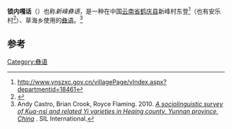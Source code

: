 {{Infobox language
|name=锁内嘎话
|altname=
|nativename=
|region=[[云南省|云南省]]
|states=中国
|speakers=2,000
|date=2009
|ref=e18
|familycolor=汉藏语系
|fam2=([[藏缅语族|藏缅语族]])
|fam3=[[缅彝语群|缅彝语群]]
|fam4=[[彝语支|彝语支]]
|fam5=[[Lisoish_languages|Lisoish]]
|fam6=傈僳-倮倮语
|fam7=他鲁语群
|iso3=ysg
|glotto=sona1244
|glottorefname=Sonaga
}}
'''锁内嘎话'''（''{{IPA|so21 na33 ka̠33}}''）也称''新峰彝语''，是一种在中国[[云南省|云南省]][[鹤庆县|鹤庆县]]新峰村东登<ref>http://www.ynszxc.gov.cn/villagePage/vIndex.aspx?departmentid=18461</ref>（也有安乐村<ref>{{Cite web |url=http://www.ynszxc.gov.cn/villagePage/vIndex.aspx?departmentid=18458 |title=存档副本 |access-date=2021-03-18 |archive-date=2018-10-02 |archive-url=https://web.archive.org/web/20181002141735/http://www.ynszxc.gov.cn/villagePage/vIndex.aspx?departmentid=18458 |dead-url=no }}</ref>）、草海乡使用的[[彝语|彝语]]。<ref>Andy Castro, Brian Crook, Royce Flaming. 2010. ''[http://www.sil.org/silesr/2010/silesr2010-001_English.pdf A sociolinguistic survey of Kua-nsi and related Yi varieties in Heqing county, Yunnan province, China] {{Wayback|url=http://www.sil.org/silesr/2010/silesr2010-001_English.pdf |date=20120608111414 }}''. SIL International.</ref>

==参考==
{{Reflist}}

{{中国语言}}
{{汉藏语系}}
{{Lolo-Burmese languages}}

[[Category:彝语|Category:彝语]]


{{st-lang-stub}}